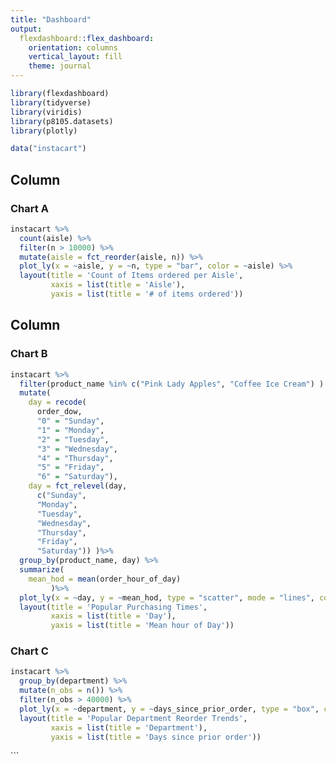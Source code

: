 ```yaml
---
title: "Dashboard"
output: 
  flexdashboard::flex_dashboard:
    orientation: columns
    vertical_layout: fill
    theme: journal
---
```


```r
library(flexdashboard)
library(tidyverse)
library(viridis)
library(p8105.datasets)
library(plotly)
```


```r
data("instacart")

```

Column {data-width=650}
-----------------------------------------------------------------------

### Chart A

```r
instacart %>% 
  count(aisle) %>% 
  filter(n > 10000) %>% 
  mutate(aisle = fct_reorder(aisle, n)) %>% 
  plot_ly(x = ~aisle, y = ~n, type = "bar", color = ~aisle) %>% 
  layout(title = 'Count of Items ordered per Aisle',
         xaxis = list(title = 'Aisle'),
         yaxis = list(title = '# of items ordered'))


```

Column {data-width=350}
-----------------------------------------------------------------------

### Chart B

```r
instacart %>% 
  filter(product_name %in% c("Pink Lady Apples", "Coffee Ice Cream") ) %>%
  mutate(
    day = recode(
      order_dow,
      "0" = "Sunday",
      "1" = "Monday",
      "2" = "Tuesday",
      "3" = "Wednesday",
      "4" = "Thursday",
      "5" = "Friday",
      "6" = "Saturday"),
    day = fct_relevel(day, 
      c("Sunday",
      "Monday",
      "Tuesday",
      "Wednesday",
      "Thursday",
      "Friday",
      "Saturday")) )%>% 
  group_by(product_name, day) %>% 
  summarize(
    mean_hod = mean(order_hour_of_day)
         )%>% 
  plot_ly(x = ~day, y = ~mean_hod, type = "scatter", mode = "lines", color = ~product_name) %>%
  layout(title = 'Popular Purchasing Times',
         xaxis = list(title = 'Day'),
         yaxis = list(title = 'Mean hour of Day'))
```

### Chart C

```r
instacart %>%
  group_by(department) %>% 
  mutate(n_obs = n()) %>% 
  filter(n_obs > 40000) %>% 
  plot_ly(x = ~department, y = ~days_since_prior_order, type = "box", color = ~department) %>%
  layout(title = 'Popular Department Reorder Trends',
         xaxis = list(title = 'Department'),
         yaxis = list(title = 'Days since prior order'))
```
```

